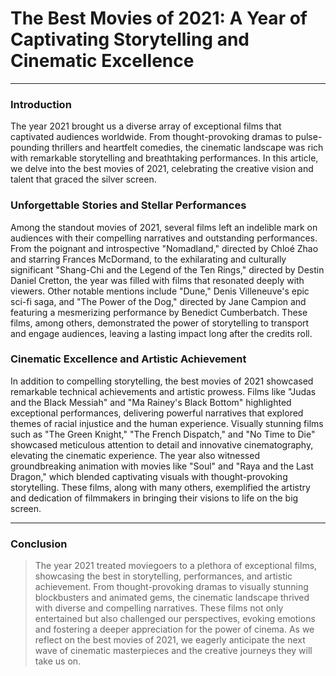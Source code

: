 # The Best Movies of 2021: A Year of Captivating Storytelling and Cinematic Excellence

---

### Introduction

The year 2021 brought us a diverse array of exceptional films that captivated audiences worldwide. From thought-provoking dramas to pulse-pounding thrillers and heartfelt comedies, the cinematic landscape was rich with remarkable storytelling and breathtaking performances. In this article, we delve into the best movies of 2021, celebrating the creative vision and talent that graced the silver screen.

### Unforgettable Stories and Stellar Performances

Among the standout movies of 2021, several films left an indelible mark on audiences with their compelling narratives and outstanding performances. From the poignant and introspective "Nomadland," directed by Chloé Zhao and starring Frances McDormand, to the exhilarating and culturally significant "Shang-Chi and the Legend of the Ten Rings," directed by Destin Daniel Cretton, the year was filled with films that resonated deeply with viewers. Other notable mentions include "Dune," Denis Villeneuve's epic sci-fi saga, and "The Power of the Dog," directed by Jane Campion and featuring a mesmerizing performance by Benedict Cumberbatch. These films, among others, demonstrated the power of storytelling to transport and engage audiences, leaving a lasting impact long after the credits roll.

### Cinematic Excellence and Artistic Achievement

In addition to compelling storytelling, the best movies of 2021 showcased remarkable technical achievements and artistic prowess. Films like "Judas and the Black Messiah" and "Ma Rainey's Black Bottom" highlighted exceptional performances, delivering powerful narratives that explored themes of racial injustice and the human experience. Visually stunning films such as "The Green Knight," "The French Dispatch," and "No Time to Die" showcased meticulous attention to detail and innovative cinematography, elevating the cinematic experience. The year also witnessed groundbreaking animation with movies like "Soul" and "Raya and the Last Dragon," which blended captivating visuals with thought-provoking storytelling. These films, along with many others, exemplified the artistry and dedication of filmmakers in bringing their visions to life on the big screen.

---

### Conclusion

> The year 2021 treated moviegoers to a plethora of exceptional films, showcasing the best in storytelling, performances, and artistic achievement. From thought-provoking dramas to visually stunning blockbusters and animated gems, the cinematic landscape thrived with diverse and compelling narratives. These films not only entertained but also challenged our perspectives, evoking emotions and fostering a deeper appreciation for the power of cinema. As we reflect on the best movies of 2021, we eagerly anticipate the next wave of cinematic masterpieces and the creative journeys they will take us on.
>